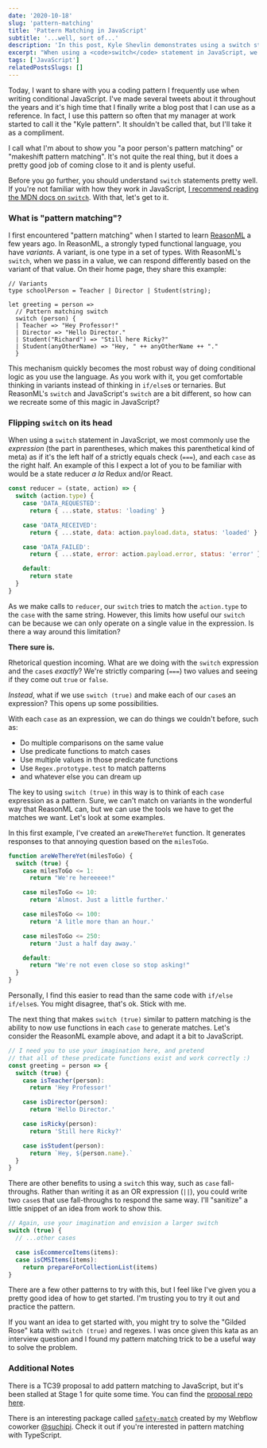 ```yaml
---
date: '2020-10-18'
slug: 'pattern-matching'
title: 'Pattern Matching in JavaScript'
subtitle: '...well, sort of...'
description: 'In this post, Kyle Shevlin demonstrates using a switch statement to replicate a form of pattern matching in JavaScript.'
excerpt: "When using a <code>switch</code> statement in JavaScript, we most commonly use the <em>expression</em> as if it's the left half of a strictly equals check, and each <code>case</code> as the right half. What if we set the left half to <code>true</code>, and make each <code>case</code> an expression instead? We would have a form of <strong>pattern matching</strong>."
tags: ['JavaScript']
relatedPostsSlugs: []
---
```


Today, I want to share with you a coding pattern I frequently use when writing conditional JavaScript. I've made several tweets about it throughout the years and it's high time that I finally write a blog post that I can use as a reference. In fact, I use this pattern so often that my manager at work started to call it the "Kyle pattern". It shouldn't be called that, but I'll take it as a compliment.

I call what I'm about to show you "a poor person's pattern matching" or "makeshift pattern matching". It's not quite the real thing, but it does a pretty good job of coming close to it and is plenty useful.

Before you go further, you should understand `switch` statements pretty well. If you're not familiar with how they work in JavaScript, [I recommend reading the MDN docs on `switch`](https://developer.mozilla.org/en-US/docs/Web/JavaScript/Reference/Statements/switch). With that, let's get to it.

### What is "pattern matching"?

I first encountered "pattern matching" when I started to learn [ReasonML](https://reasonml.github.io/) a few years ago. In ReasonML, a strongly typed functional language, you have _variants_. A variant, is one type in a set of types. With ReasonML's `switch`, when we pass in a value, we can respond differently based on the variant of that value. <Marker content="That's right. We can switch on a type, don't even need a real value to return something." /> On their home page, they share this example:

```reason
// Variants
type schoolPerson = Teacher | Director | Student(string);

let greeting = person =>
  // Pattern matching switch
  switch (person) {
  | Teacher => "Hey Professor!"
  | Director => "Hello Director."
  | Student("Richard") => "Still here Ricky?"
  | Student(anyOtherName) => "Hey, " ++ anyOtherName ++ "."
  }
```

This mechanism quickly becomes the most robust way of doing conditional logic as you use the language. As you work with it, you get comfortable thinking in variants instead of thinking in `if/else`s or ternaries. But ReasonML's `switch` and JavaScript's `switch` are a bit different, so how can we recreate some of this magic in JavaScript?

### Flipping `switch` on its head

When using a `switch` statement in JavaScript, we most commonly use the _expression_ (the part in parentheses, which makes this parenthetical kind of meta) as if it's the left half of a strictly equals check (`===`), and each `case` as the right half. An example of this I expect a lot of you to be familiar with would be a state reducer _a la_ Redux and/or React.

```javascript
const reducer = (state, action) => {
  switch (action.type) {
    case 'DATA_REQUESTED':
      return { ...state, status: 'loading' }

    case 'DATA_RECEIVED':
      return { ...state, data: action.payload.data, status: 'loaded' }

    case 'DATA_FAILED':
      return { ...state, error: action.payload.error, status: 'error' }

    default:
      return state
  }
}
```

As we make calls to `reducer`, our `switch` tries to match the `action.type` to the `case` with the same string. However, this limits how useful our `switch` can be because we can only operate on a single value in the expression. Is there a way around this limitation?

**There sure is.**

Rhetorical question incoming. What are we doing with the `switch` expression and the `case`s _exactly_? We're strictly comparing (`===`) two values and seeing if they come out `true` or `false`.

_Instead_, what if we use `switch (true)` and make each of our `case`s an expression? This opens up some possibilities.

With each `case` as an expression, we can do things we couldn't before, such as:

- Do multiple comparisons on the same value
- Use predicate functions to match cases <Marker content="A predicate is a function that returns a boolean." />
- Use multiple values in those predicate functions
- Use `Regex.prototype.test` to match patterns
- and whatever else you can dream up

The key to using `switch (true)` in this way is to think of each `case` expression as a pattern. Sure, we can't match on variants in the wonderful way that ReasonML can, but we can use the tools we have to get the matches we want. Let's look at some examples.

In this first example, I've created an `areWeThereYet` function. It generates responses to that annoying question based on the `milesToGo`.

```javascript
function areWeThereYet(milesToGo) {
  switch (true) {
    case milesToGo <= 1:
      return "We're hereeeee!"

    case milesToGo <= 10:
      return 'Almost. Just a little further.'

    case milesToGo <= 100:
      return 'A litle more than an hour.'

    case milesToGo <= 250:
      return 'Just a half day away.'

    default:
      return "We're not even close so stop asking!"
  }
}
```

Personally, I find this easier to read than the same code with `if/else if/else`s. You might disagree, that's ok. Stick with me.

The next thing that makes `switch (true)` similar to pattern matching is the ability to now use functions in each `case` to generate matches. Let's consider the ReasonML example above, and adapt it a bit to JavaScript.

```javascript
// I need you to use your imagination here, and pretend
// that all of these predicate functions exist and work correctly :)
const greeting = person => {
  switch (true) {
    case isTeacher(person):
      return 'Hey Professor!'

    case isDirector(person):
      return 'Hello Director.'

    case isRicky(person):
      return 'Still here Ricky?'

    case isStudent(person):
      return `Hey, ${person.name}.`
  }
}
```

There are other benefits to using a `switch` this way, such as `case` fall-throughs. Rather than writing it as an OR expression (`||`), you could write two `case`s that use fall-throughs to respond the same way. I'll "sanitize" a little snippet of an idea from work to show this.

```javascript
// Again, use your imagination and envision a larger switch
switch (true) {
  // ...other cases

  case isEcommerceItems(items):
  case isCMSItems(items):
    return prepareForCollectionList(items)
}
```

There are a few other patterns to try with this, but I feel like I've given you a pretty good idea of how to get started. I'm trusting you to try it out and practice the pattern.

If you want an idea to get started with, you might try to solve the "Gilded Rose" kata with `switch (true)` and regexes. <Marker content="Just Google 'Gilded Rose'. You'll get a bazillion hits." /> I was once given this kata as an interview question and I found my pattern matching trick to be a useful way to solve the problem.

### Additional Notes

There is a TC39 proposal to add pattern matching to JavaScript, but it's been stalled at Stage 1 for quite some time. You can find the [proposal repo here](https://github.com/tc39/proposal-pattern-matching).

There is an interesting package called [`safety-match`](https://github.com/suchipi/safety-match) created by my Webflow coworker [@suchipi](https://twitter.com/suchipi). Check it out if you're interested in pattern matching with TypeScript.
